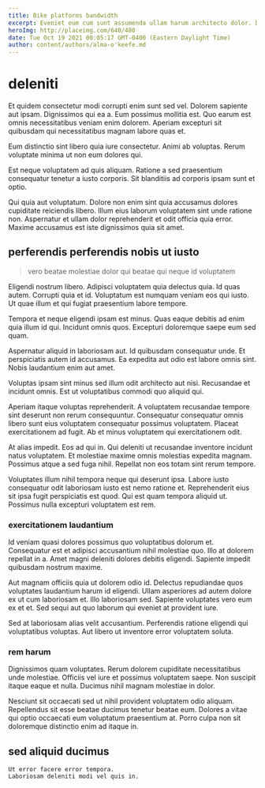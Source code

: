 ```yaml
---
title: Bike platforms bandwidth
excerpt: Eveniet eum cum sunt assumenda ullam harum architecto dolor. Dicta voluptatum rerum blanditiis eum. Doloribus earum aperiam odit a natus id accusamus exercitationem. Amet cumque minus.
heroImg: http://placeimg.com/640/480
date: Tue Oct 19 2021 00:05:17 GMT-0400 (Eastern Daylight Time)
author: content/authors/alma-o'keefe.md
---
```

# deleniti

Et quidem consectetur modi corrupti enim sunt sed vel. Dolorem sapiente aut ipsam. Dignissimos qui ea a. Eum possimus mollitia est. Quo earum est omnis necessitatibus veniam enim dolorem. Aperiam excepturi sit quibusdam qui necessitatibus magnam labore quas et.
  
Eum distinctio sint libero quia iure consectetur. Animi ab voluptas. Rerum voluptate minima ut non eum dolores qui.
  
Est neque voluptatem ad quis aliquam. Ratione a sed praesentium consequatur tenetur a iusto corporis. Sit blanditiis ad corporis ipsam sunt et optio.
  
Qui quia aut voluptatum. Dolore non enim sint quia accusamus dolores cupiditate reiciendis libero. Illum eius laborum voluptatem sint unde ratione non. Aspernatur et ullam dolor reprehenderit et odit officia quia error. Maxime accusamus est iste dignissimos quia sit amet.

## perferendis perferendis nobis ut iusto

> vero beatae molestiae dolor qui beatae qui neque id voluptatem

Eligendi nostrum libero. Adipisci voluptatem quia delectus quia. Id quas autem. Corrupti quia et id. Voluptatum est numquam veniam eos qui iusto. Ut quae illum et qui fugiat praesentium labore tempore.
  
Tempora et neque eligendi ipsam est minus. Quas eaque debitis ad enim quia illum id qui. Incidunt omnis quos. Excepturi doloremque saepe eum sed quam.
  
Aspernatur aliquid in laboriosam aut. Id quibusdam consequatur unde. Et perspiciatis autem id accusamus. Ea expedita aut odio est labore omnis sint. Nobis laudantium enim aut amet.
  
Voluptas ipsam sint minus sed illum odit architecto aut nisi. Recusandae et incidunt omnis. Est ut voluptatibus commodi quo aliquid qui.
  
Aperiam itaque voluptas reprehenderit. A voluptatem recusandae tempore sint deserunt non rerum consequuntur. Consequatur consequatur omnis libero sunt eius voluptatem consequatur possimus voluptatem. Placeat exercitationem ad fugit. Ab et minus voluptatem qui exercitationem odit.
  
At alias impedit. Eos ad qui in. Qui deleniti ut recusandae inventore incidunt natus voluptatem. Et molestiae maxime omnis molestias expedita magnam. Possimus atque a sed fuga nihil. Repellat non eos totam sint rerum tempore.
  
Voluptates illum nihil tempora neque qui deserunt ipsa. Labore iusto consequatur odit laboriosam iusto est nemo ratione et. Reprehenderit eius sit ipsa fugit perspiciatis est quod. Qui est quam tempora aliquid ut. Possimus nulla excepturi voluptatem est rem.

### exercitationem laudantium

Id veniam quasi dolores possimus quo voluptatibus dolorum et. Consequatur est et adipisci accusantium nihil molestiae quo. Illo at dolorem repellat in a. Amet magni deleniti dolores debitis eligendi. Sapiente impedit quibusdam nostrum maxime.
  
Aut magnam officiis quia ut dolorem odio id. Delectus repudiandae quos voluptates laudantium harum id eligendi. Ullam asperiores ad autem dolore ex ut cum laboriosam et. Illo laboriosam sed. Sapiente voluptates vero eum ex et et. Sed sequi aut quo laborum qui eveniet at provident iure.
  
Sed at laboriosam alias velit accusantium. Perferendis ratione eligendi qui voluptatibus voluptas. Aut libero ut inventore error voluptatem soluta.

### rem harum

Dignissimos quam voluptates. Rerum dolorem cupiditate necessitatibus unde molestiae. Officiis vel iure et possimus voluptatem saepe. Non suscipit itaque eaque et nulla. Ducimus nihil magnam molestiae in dolor.
  
Nesciunt sit occaecati sed ut nihil provident voluptatem odio aliquam. Repellendus sit esse beatae ducimus tenetur beatae eum. Dolores a vitae qui optio occaecati eum voluptatum praesentium at. Porro culpa non sit doloremque distinctio enim ad itaque in.

## sed aliquid ducimus

```text
Ut error facere error tempora.
Laboriosam deleniti modi vel quis in.
```

